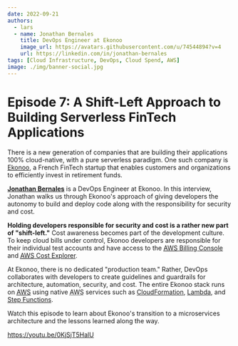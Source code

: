 ```yaml
---
date: 2022-09-21
authors:
  - lars
  - name: Jonathan Bernales
    title: DevOps Engineer at Ekonoo
    image_url: https://avatars.githubusercontent.com/u/74544894?v=4
    url: https://linkedin.com/in/jonathan-bernales
tags: [Cloud Infrastructure, DevOps, Cloud Spend, AWS]
image: ./img/banner-social.jpg
---
```


# Episode 7: A Shift-Left Approach to Building Serverless FinTech Applications

There is a new generation of companies that are building their applications 100% cloud-native, with a pure serverless paradigm. One such company is [Ekonoo](https://ekonoo.com), a French FinTech startup that enables customers and organizations to efficiently invest in retirement funds.

[**Jonathan Bernales**](https://linkedin.com/in/jonathan-bernales) is a DevOps Engineer at Ekonoo. In this interview, Jonathan walks us through Ekonoo's approach of giving developers the autonomy to build and deploy code along with the responsibility for security and cost.

**Holding developers responsible for security and cost is a rather new part of "shift-left."** Cost awareness becomes part of the development culture. To keep cloud bills under control, Ekonoo developers are responsible for their individual test accounts and have access to the [<abbr title="Amazon Web Services">AWS</abbr> Billing Console](https://aws.amazon.com/aws-cost-management/aws-billing) and [<abbr title="Amazon Web Services">AWS</abbr> Cost Explorer](https://aws.amazon.com/aws-cost-management/aws-cost-explorer).

At Ekonoo, there is no dedicated "production team." Rather, DevOps collaborates with developers to create guidelines and guardrails for architecture, automation, security, and cost. The entire Ekonoo stack runs on [<abbr title="Amazon Web Services">AWS</abbr>](https://aws.amazon.com) using native <abbr title="Amazon Web Services">AWS</abbr> services such as [CloudFormation](https://aws.amazon.com/cloudformation), [Lambda](https://aws.amazon.com/lambda), and [Step Functions](https://aws.amazon.com/step-functions).

Watch this episode to learn about Ekonoo's transition to a microservices architecture and the lessons learned along the way.

https://youtu.be/0KjSjT5HalU
